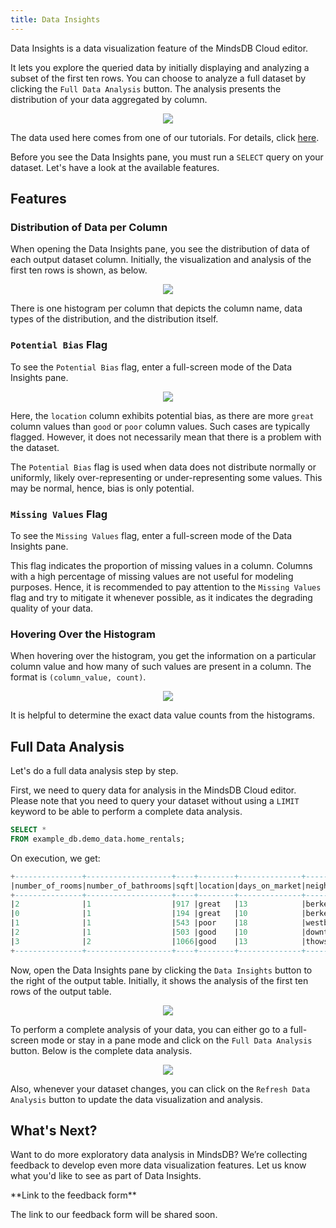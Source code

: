 ```yaml
---
title: Data Insights
---
```


Data Insights is a data visualization feature of the MindsDB Cloud editor.

It lets you explore the queried data by initially displaying and analyzing a
subset of the first ten rows. You can choose to analyze a full dataset by
clicking the `Full Data Analysis` button. The analysis presents the distribution
of your data aggregated by column.

<p align="center">
  <img src="/assets/sql/data-insights-1.png" />
</p>

The data used here comes from one of our tutorials. For details, click
[here](/sql/tutorials/home-rentals/).

Before you see the Data Insights pane, you must run a `SELECT` query on your
dataset. Let's have a look at the available features.

## Features

### Distribution of Data per Column

When opening the Data Insights pane, you see the distribution of data of each
output dataset column. Initially, the visualization and analysis of the first
ten rows is shown, as below.

<p align="center">
  <img src="/assets/sql/data-insights-2.png" />
</p>

There is one histogram per column that depicts the column name, data types of
the distribution, and the distribution itself.

### `Potential Bias` Flag

To see the `Potential Bias` flag, enter a full-screen mode of the Data Insights
pane.

<p align="center">
  <img src="/assets/sql/data-insights-3.png" />
</p>

Here, the `location` column exhibits potential bias, as there are more `great`
column values than `good` or `poor` column values. Such cases are typically
flagged. However, it does not necessarily mean that there is a problem with the
dataset.

The `Potential Bias` flag is used when data does not distribute normally or
uniformly, likely over-representing or under-representing some values. This may
be normal, hence, bias is only potential.

### `Missing Values` Flag

To see the `Missing Values` flag, enter a full-screen mode of the Data Insights
pane.

This flag indicates the proportion of missing values in a column. Columns with a
high percentage of missing values are not useful for modeling purposes. Hence,
it is recommended to pay attention to the `Missing Values` flag and try to
mitigate it whenever possible, as it indicates the degrading quality of your
data.

### Hovering Over the Histogram

When hovering over the histogram, you get the information on a particular column
value and how many of such values are present in a column. The format is
`(column_value, count)`.

<p align="center">
  <img src="/assets/sql/data-insights-6.png" />
</p>

It is helpful to determine the exact data value counts from the histograms.

## Full Data Analysis

Let's do a full data analysis step by step.

First, we need to query data for analysis in the MindsDB Cloud editor. Please
note that you need to query your dataset without using a `LIMIT` keyword to be
able to perform a complete data analysis.

```sql
SELECT *
FROM example_db.demo_data.home_rentals;
```

On execution, we get:

```sql
+---------------+-------------------+----+--------+--------------+--------------+------------+
|number_of_rooms|number_of_bathrooms|sqft|location|days_on_market|neighborhood  |rental_price|
+---------------+-------------------+----+--------+--------------+--------------+------------+
|2              |1                  |917 |great   |13            |berkeley_hills|3901        |
|0              |1                  |194 |great   |10            |berkeley_hills|2042        |
|1              |1                  |543 |poor    |18            |westbrae      |1871        |
|2              |1                  |503 |good    |10            |downtown      |3026        |
|3              |2                  |1066|good    |13            |thowsand_oaks |4774        |
+---------------+-------------------+----+--------+--------------+--------------+------------+
```

Now, open the Data Insights pane by clicking the `Data Insights` button to the
right of the output table. Initially, it shows the analysis of the first ten
rows of the output table.

<p align="center">
  <img src="/assets/sql/data-insights-4.png" />
</p>

To perform a complete analysis of your data, you can either go to a full-screen
mode or stay in a pane mode and click on the `Full Data Analysis` button. Below
is the complete data analysis.

<p align="center">
  <img src="/assets/sql/data-insights-5.png" />
</p>

Also, whenever your dataset changes, you can click on the
`Refresh Data Analysis` button to update the data visualization and analysis.

## What's Next?

Want to do more exploratory data analysis in MindsDB? We’re collecting feedback
to develop even more data visualization features. Let us know what you'd like to
see as part of Data Insights.

<Warning>
  **Link to the feedback form** 
  
  The link to our feedback form will be shared
  soon.

</Warning>
